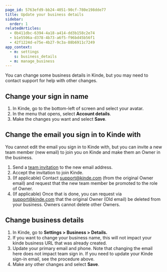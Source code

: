 ```yaml
---
page_id: 5763efd9-bb24-4051-90cf-780e198dde77
title: Update your business details
sidebar:
  order: 1
relatedArticles:
  - 0b411dbc-6394-4a18-a414-dd3b158c2e74
  - b1e5506a-d378-4b73-a6f5-f96bd45b56f1
  - 42f1224d-e75e-4b27-9c3a-88b6911c7249
app_context:
  - m: settings
    s: business_details
  - m: manage_business
---
```


You can change some business details in Kinde, but you may need to contact support for help with other changes.

## Change your sign in name

1. In Kinde, go to the bottom-left of screen and select your avatar.
2. In the menu that opens, select **Account details**.
3. Make the changes you want and select **Save**.

## Change the email you sign in to Kinde with

You cannot edit the email you sign in to Kinde with, but you can invite a new team member (new email) to join you on Kinde and make them an Owner in the business. 

1. Send a [team invitation](/get-started/team-and-account/add-team-members/) to the new email address.
2. Accept the invitation to join Kinde.
3. (If applicable) Contact support@kinde.com (from the original Owner email) and request that the new team member be promoted to the role of Owner.
4. (If applicable) Once that is done, you can request via support@kinde.com that the original Owner (Old email) be deleted from your business. Owners cannot delete other Owners.

## Change business details

1. In Kinde, go to **Settings > Business > Details.**
2. If you want to change your business name, this will not impact your kinde business URL that was already created.
3. Update your primary email and phone. Note that changing the email here does not impact team sign in. If you need to update your Kinde sign-in email, see the procedure above.
4. Make any other changes and select **Save**.
